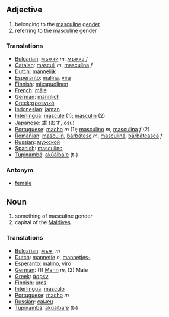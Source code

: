 ==Adjective==

#belonging to the [[masculine]] [[gender]]
#referring to the [[masculine]] [[gender]]

===Translations===
*[[Bulgarian]]: [[мъжки]] ''m'', [[мъжка]] ''f''
*[[Catalan]]: [[masculí]] ''m'', [[masculina]] ''f''
*[[Dutch]]: [[mannelijk]]
*[[Esperanto]]: [[malina]], [[vira]]
*[[Finnish]]: [[miespuolinen]]
*[[French]]: [[mâle]]
*[[German]]: [[männlich]]
*[[Greek]]:[[αρσενικό]]
*[[Indonesian]]: [[jantan]]
*[[Interlingua]]: [[mascule]] (1); [[masculin]] (2)
*[[Japanese]]: [[雄]] (おす, osu)
*[[Portuguese]]: [[macho]] ''m'' (1); [[masculino]] ''m'', [[masculina]] ''f'' (2)
*[[Romanian]]: [[masculin]], [[bărbătesc]] ''m'', [[masculină]], [[bărbătească]] ''f''
*[[Russian]]: [[мужской]]
*[[Spanish]]: [[masculino]]
*[[Tupinambá]]: [[akûãîba'e]] (t-)

===Antonym===
*[[female]]

==Noun==

#something of masculine gender
#capital of the [[Maldives]]

===Translations===
*[[Bulgarian]]: [[мъж]], ''m''
*[[Dutch]]: [[mannetje]] ''n'', [[mannetjes-]]
*[[Esperanto]]: [[malino]], [[viro]]
*[[German]]: (1) [[Mann]] ''m'', (2) Male
*[[Greek]]: [[άρρεν]]
*[[Finnish]]: [[uros]]
*[[Interlingua]]: [[masculo]]
*[[Portuguese]]: [[macho]] ''m''
*[[Russian]]: [[самец]]
*[[Tupinambá]]: [[akûãîba'e]] (t-)